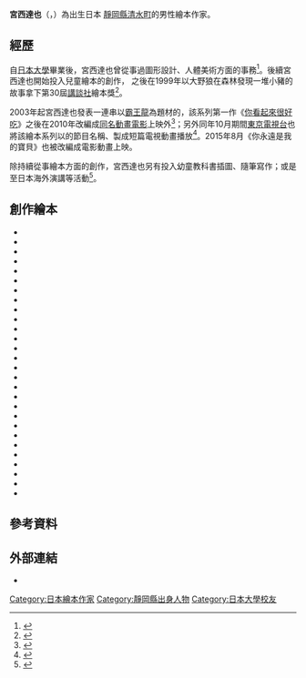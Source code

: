 {{noteTA
|1=zh-hans:你看起来好像很好吃; zh-hant:你看起來很好吃
|2=zh-hans:妈妈的奶; zh-hant:ㄋㄟㄋㄟ
|3=zh-hans:1只小猪和100只狼; zh-hant:一隻小豬與100匹狼
|4=zh-hans:奥特曼;  zh-hant:超人力霸王
|5=zh-hans:我才不放手呢; zh-hant:我才不放手!
|6=zh-hans:赛文·奥特曼; zh-hant:超人力霸王七號
|7=zh-hans:青蛙小弟睡午觉; zh-hant:小青蛙睡午覺
|8=zh-hans:乒乒乓乓钓大鱼; zh-hant:小企鵝釣大魚！
|9=zh-hans:永远永远爱你; zh-hant:你永遠是我的寶貝
|10=zh-hans:神奇糖果店; zh-hant:超神奇糖果鋪
}}
{{Infobox writer 
| 姓名     = 宮西達也
| 原文名稱 = {{lang|ja|宮西達也}}
| 日文假名 = {{lang|ja|みやにし たつや}}
| 羅馬拼音 = Miyanishi Tatsuya
| 筆名	   = 拓新太朗
| 出生     = {{Birth year and age|1956}}
| 出生地點 = [[靜岡縣|靜岡縣]][[清水町_(靜岡縣)|清水町]]
| 逝世     = 
| 逝世地點 = 
| 職業     = 繪本作家、繪本畫家
| 國籍     = {{JPN}}
| 教育程度 = [[日本大學|日本大學]]藝術學系美術科
| 獎項     = 劍淵町繪本之里獎<br>講談社文化獎<br>日本繪本獎
| 官方網站 = [http://www014.upp.so-net.ne.jp/tats-m/ tats web site]
}}

'''宮西達也'''（{{lang-ja|宮西達也}}，{{bd|1956年||catIdx=Miyanishi Tatsuya}}）為出生日本 [[靜岡縣|靜岡縣]][[清水町_(靜岡縣)|清水町]]的男性繪本作家。

== 經歷 ==
自[[日本大學|日本大學]]畢業後，宮西達也曾從事過圖形設計、人體美術方面的事務<ref>{{Cite web |url=http://www.kouenirai.com/profile/6334.htm |script-title=ja:宮西　達也（みやにし　たつや）絵本作家 |work=PERSONNE,Inc |accessdate=2015年2月18日 |archive-date=2015年2月18日 |archive-url=https://web.archive.org/web/20150218071954/http://www.kouenirai.com/profile/6334.htm |dead-url=no }}</ref>。後續宮西達也開始投入兒童繪本的創作， 之後在1999年以大野狼在森林發現一堆小豬的故事{{nihongo|《今天運氣怎麼這麼好》|きょうはなんてうんがいいんだろう}}拿下第30屆[[講談社|講談社]]繪本獎<ref>{{Cite web |url=http://www.c-you.jp/omaeumasoudana/miyanishiprofile.pdf |script-title=ja:宮西達也PROFILE |work={{lang|ja|シネマ雄}} |format=[[pdf|pdf]] |accessdate=2015-02-18 |language=ja |deadurl=yes |archiveurl=https://web.archive.org/web/20150218075101/http://www.c-you.jp/omaeumasoudana/miyanishiprofile.pdf |archivedate=2015-02-18 }}</ref>。

2003年起宮西達也發表一連串以[[霸王龍|霸王龍]]為題材的{{nihongo|《霸王龍繪本系列》|ティラノサウルスシリーズ}}，該系列第一作《[[你看起來很好吃|你看起來很好吃]]》之後在2010年改編成[[你看起來很好吃_(動畫電影)|同名動畫電影]]上映外<ref>{{Cite web |url=http://www.cinematoday.jp/movie/T0008881 |script-title=ja:おまえうまそうだな |work=Cinema Today |accessdate=2015年2月18日 |archive-date=2015年2月18日 |archive-url=https://web.archive.org/web/20150218073720/http://www.cinematoday.jp/movie/T0008881 |dead-url=no }}</ref>；另外同年10月期間[[東京電視台|東京電視台]]也將該繪本系列以{{nihongo|《宮西達也劇場 你看起來很好吃》|宮西達也劇場 おまえうまそうだな}}的節目名稱、製成短篇電視動畫播放<ref>{{Cite web |url=http://www.tv-tokyo.co.jp/anime/umasoudana/ |script-title=ja:「おまえうまそうだな」 |work=[[東京電視台|東京電視台]] |accessdate=2015-02-18 |language=ja |archive-date=2015-02-18 |archive-url=https://web.archive.org/web/20150218072813/http://www.tv-tokyo.co.jp/anime/umasoudana/ |dead-url=no }}</ref>。2015年8月《你永遠是我的寶貝》也被改編成電影動畫上映。

除持續從事繪本方面的創作，宮西達也另有投入幼童教科書插圖、隨筆寫作；或是至日本海外演講等活動<ref>{{Cite web |url=http://j.people.com.cn/94473/8390676.html |script-title=ja:日本の人気絵本作家・宮西達也氏、北京で講座を開催 |work=[[人民網|人民網]] |date=2013年9月5日 |accessdate=2015-02-18 |language=ja |archive-date=2015-02-18 |archive-url=https://web.archive.org/web/20150218072116/http://j.people.com.cn/94473/8390676.html |dead-url=no }}</ref>。

== 創作繪本 ==
*{{nihongo|ㄋㄟㄋㄟ|おっぱい，1990年}}
*{{nihongo|一隻小豬與100匹狼|ぶたくんと100ぴきのおおかみ，1991年}}
*{{nihongo|爸爸是超人力霸王|おとうさんはウルトラマン，1996年}}
*{{nihongo|歸來的爸爸是超人力霸王|帰ってきたおとうさんはウルトラマン，1997年}}
*{{nihongo|我才不放手！|はなすもんかー!，1997年}}
*{{nihongo|喵嗚！|にゃーご，1997年}}
*{{nihongo|親愛的超人力霸王|いとしのウルトラマン，1998年}}
*{{nihongo|爸爸是超人力霸王─爸爸的假日|おとうさんはウルトラマン―おとうさんの休日，1999年}}
*{{nihongo|爸爸是超人力霸王七號|パパはウルトラセブン，1999年}} 
*{{nihongo|爸爸媽媽都是超人力霸王七號|パパはウルトラセブン・ママだってウルトラセブン，1999年}}
*{{nihongo|今天運氣怎麼這麼好|きょうはなんてうんがいいんだろう，1999年}}
*{{nihongo|小青蛙睡午覺|カエルくんのおひるね，2000年}}
*{{nihongo|爸爸是超人力霸王 甜蜜的家|パパはウルトラセブン　みんなのおうち，2003年}}
*{{nihongo|[[你看起來很好吃|你看起來很好吃]]|おまえうまそうだな，2003年}}
*{{nihongo|我是霸王龍|おれはティラノサウルスだ，2004年}}
*{{nihongo|你真好|きみはほんとうにステキだね，2004年}}
*{{nihongo|等等！等等！|まてまてー!，2005年}}
*{{nihongo|小企鵝釣大魚！|ペンちゃんギンちゃんおおきいのをつりたいね，2005年}}
*{{nihongo|你永遠是我的寶貝|あなたをずっとずっとあいしてる，2006年}}
*{{nihongo|超神奇糖果鋪|ふしぎなキャンディーやさん，2007年}}
*{{nihongo|我愛你|わたしはあなたをあいしています，2007年}}
*{{nihongo|你真的好可愛|あなたがとってもかわいい，2008年}}
*{{nihongo|遇到你，真好|であえてほんとうによかった，2009年}}
*{{nihongo|最愛的，是我|いちばんあいされてるのはぼく，2010年}}
*{{nihongo|小卡車兜兜風|ちっちゃなトラックレッドくん，2010年}}
*{{nihongo|吱吱|ちゅーちゅー，2010年}}
*{{nihongo|正義使者|せいぎのみかた，2010年}} 
*{{nihongo|我爸爸超厲害！|どうしたのブタくん，2013年}}

== 參考資料 ==
{{reflist}}

== 外部連結 ==
*{{imdb name|id=4102670|name=宮西達也}}

{{DEFAULTSORT:Miyanishi Tatsuya}}
[[Category:日本繪本作家|Category:日本繪本作家]]
[[Category:靜岡縣出身人物|Category:靜岡縣出身人物]]
[[Category:日本大學校友|Category:日本大學校友]]